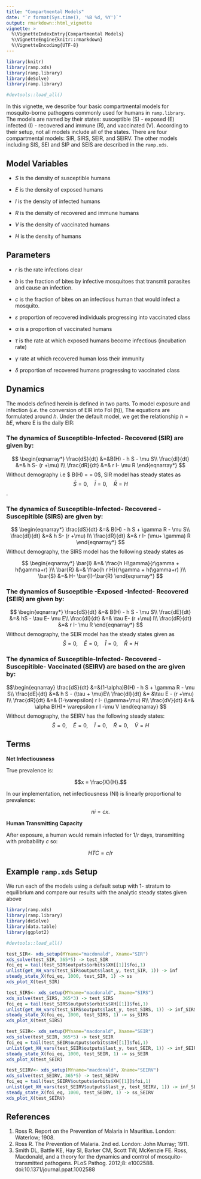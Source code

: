 ```yaml
---
title: "Compartmental Models"
date: "`r format(Sys.time(), '%B %d, %Y')`"
output: rmarkdown::html_vignette 
vignette: >
  %\VignetteIndexEntry{Compartmental Models}
  %\VignetteEngine{knitr::rmarkdown}
  %\VignetteEncoding{UTF-8}
---
```

  
```r
library(knitr)
library(ramp.xds)
library(ramp.library)
library(deSolve)
library(ramp.library)
```

```r
#devtools::load_all()
```

In this vignette, we describe four basic compartmental models for mosquito-borne pathogens commonly used for humans in `ramp.library`. The models are named by their states: susceptible (S) - exposed (E) infected (I) - recovered and immune (R), and vaccinated (V). According to their setup, not all models include all of the states. There are four compartmental models: SIR, SIRS, SEIR, and SEIRV. The other models including SIS, SEI and SIP and SEIS are described in the `ramp.xds`.
  
##  Model Variables

+ $S$ is the density of susceptible humans

+ $E$ is the density of exposed humans

+ $I$ is the density of infected humans

+ $R$ is the density of recovered and immune humans

+ $V$ is the density of vaccinated humans

+ $H$ is the density of humans

## Parameters

+ $r$ is the rate infections clear

+ $b$ is the fraction of bites by infective mosquitoes that transmit parasites and cause an infection. 

+ $c$ is the fraction of bites on an infectious human that would infect a mosquito.

+ $\varepsilon$ proportion of recovered individuals progressing into vaccinated class

+ $\alpha$ is a proportion of vaccinated humans

+ $\tau$ is the rate at which exposed humans become infectious (incubation rate)

+ $\gamma$ rate at which recovered human loss their immunity

+ $\delta$ proportion of recovered humans progressing to vaccinated class

## Dynamics

The models defined herein is defined in two parts. To model exposure and infection (*i.e.* the conversion of EIR into FoI (h)), The equations are formulated around $h$. Under the default model, we get the relationship $h=bE$, where E is the daily EIR:


### The dynamics of Susceptible-Infected- Recovered (SIR) are given by: 

$$
\begin{eqnarray*}
\frac{dS}{dt} &=&B(H) - h S - \mu S\\
\frac{dI}{dt} &=& h S- (r +\mu) I\\
\frac{dR}{dt} &=& r I- \mu R
\end{eqnarray*}
$$
Without demography i.e $ B(H) = \mu = 0$, SIR model has steady states as $$ 
\bar{S} = 0, \quad  \bar{I} =0, \quad \bar{R} = H$$.

### The dynamics of Susceptible-Infected- Recovered -Suscepitible  (SIRS) are given by:

$$
\begin{eqnarray*}
\frac{dS}{dt} &=& B(H) - h S + \gamma R - \mu S\\
\frac{dI}{dt} &=& h S- (r +\mu) I\\
\frac{dR}{dt} &=& r I- (\mu+ \gamma) R
\end{eqnarray*}
$$
Without demography, the SIRS model has the following steady states as
 
$$
\begin{eqnarray*}
\bar{I} &=& \frac{h H\gamma}{r\gamma + h(\gamma+r) }\\
\bar{R} &=& \frac{h r H}{r\gamma + h(\gamma+r) }\\
\bar{S} &=& H- \bar{I}-\bar{R}
\end{eqnarray*}
$$


### The dynamics of Susceptible -Exposed -Infected- Recovered  (SEIR) are given by: 

$$
\begin{eqnarray*}
\frac{dS}{dt} &=& B(H) - h S - \mu S\\
\frac{dE}{dt} &=& hS - \tau E- \mu E\\
\frac{dI}{dt} &=& \tau E- (r +\mu) I\\
\frac{dR}{dt} &=& r I- \mu R
\end{eqnarray*}
$$
Without demography, the SEIR model has the steady states given as 
$$ \bar{S} = 0, \quad \bar{E} = 0,\quad \bar{I} = 0,\quad \bar{R} = H$$

### The dynamics of Susceptible-Infected- Recovered -Suscepitible- Vaccinated (SEIRV)  are based on the  are given by: 

$$\begin{eqnarray}
\frac{dS}{dt} &=&(1-\alpha)B(H) - h S + \gamma R - \mu S\\
\frac{dE}{dt} &=& h S - (\tau  + \mu)E\\
\frac{dI}{dt} &= &\tau E - (r +\mu) I\\
\frac{dR}{dt} &=& (1-\varepsilon) r I- (\gamma+\mu) R\\
\frac{dV}{dt} &=& \alpha B(H)+ \varepsilon r I -\mu V
\end{eqnarray}
$$
Without demography, the SEIRV has the following steady states:
$$ \bar{S} = 0, \quad \bar{E} = 0,\quad \bar{I} = 0,\quad \bar{R} = 0,\quad  \bar{V}= H$$


## Terms 

**Net Infectiousness**

True prevalence is:

$$x = \frac{X}{H}.$$ 

In our implementation, net infectiousness (NI) is linearly proportional to prevalence:

$$ni = c x.$$

**Human Transmitting Capacity**

After exposure, a human would remain infected for $1/r$ days, transmitting with probability $c$ so:

$$HTC= c/r$$

## Example `ramp.xds` Setup

We run each of the models using a default setup with 1- stratum  to equilibrium and compare our results with the analytic steady states given above

```r
library(ramp.xds)
library(ramp.library)
library(deSolve)
library(data.table)
library(ggplot2)
```

```r
#devtools::load_all()
```

```r
test_SIR<- xds_setup(MYname="macdonald", Xname="SIR")
xds_solve(test_SIR, 365*5) -> test_SIR
foi_eq = tail(test_SIR$outputs$orbits$XH[[1]]$foi,1)
unlist(get_XH_vars(test_SIR$outputs$last_y, test_SIR, 1)) -> inf 
steady_state_X(foi_eq, 1000, test_SIR, 1) -> ss
xds_plot_X(test_SIR)
```

```r
test_SIRS<- xds_setup(MYname="macdonald", Xname="SIRS")
xds_solve(test_SIRS, 365*3) -> test_SIRS
foi_eq = tail(test_SIRS$outputs$orbits$XH[[1]]$foi,1)
unlist(get_XH_vars(test_SIRS$outputs$last_y, test_SIRS, 1)) -> inf_SIRS
steady_state_X(foi_eq, 1000, test_SIRS, 1) -> ss_SIRS
xds_plot_X(test_SIRS)
```

```r
test_SEIR<- xds_setup(MYname="macdonald", Xname="SEIR")
xds_solve(test_SEIR, 365*5) -> test_SEIR
foi_eq = tail(test_SEIR$outputs$orbits$XH[[1]]$foi,1)
unlist(get_XH_vars(test_SEIR$outputs$last_y, test_SEIR, 1)) -> inf_SEIR
steady_state_X(foi_eq, 1000, test_SEIR, 1) -> ss_SEIR
xds_plot_X(test_SEIR)
```

```r
test_SEIRV<- xds_setup(MYname="macdonald", Xname="SEIRV")
xds_solve(test_SEIRV, 365*5) -> test_SEIRV
foi_eq = tail(test_SEIRV$outputs$orbits$XH[[1]]$foi,1)
unlist(get_XH_vars(test_SEIRV$outputs$last_y, test_SEIRV, 1)) -> inf_SEIRV
steady_state_X(foi_eq, 1000, test_SEIRV, 1) -> ss_SEIRV
xds_plot_X(test_SEIRV)
```



## References

1. Ross R. Report on the Prevention of Malaria in Mauritius. London: Waterlow; 1908.
2. Ross R. The Prevention of Malaria. 2nd ed. London: John Murray; 1911.
3. Smith DL, Battle KE, Hay SI, Barker CM, Scott TW, McKenzie FE. Ross, Macdonald, and a theory for the dynamics and control of mosquito-transmitted pathogens. PLoS Pathog. 2012;8: e1002588. doi:10.1371/journal.ppat.1002588


